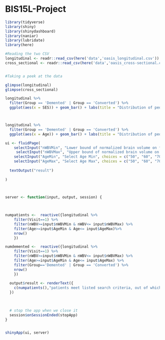 # BIS15L-Project
```r
library(tidyverse)
library(shiny)
library(shinydashboard)
library(naniar)
library(lubridate)
library(here)

```

```r
#Reading the two CSV
longitudinal <- readr::read_csv(here('data','oasis_longitudinal.csv'))
cross_sectional <- readr::read_csv(here('data','oasis_cross-sectional.csv'))


#Taking a peek at the data

glimpse(longitudinal)
glimpse(cross_sectional)
```
```r
longitudinal %>%
  filter(Group == 'Demented' | Group == 'Converted') %>%
  ggplot(aes(x = SES)) + geom_bar() + labs(title = "Distribution of people with dementia by socio economic status (SES)")



longitudinal %>%
  filter(Group == 'Demented' | Group == 'Converted') %>%
  ggplot(aes(x = Age)) + geom_bar() + labs(title = "Distribution of people with dementia by age")


```

```r


ui <- fluidPage(
    selectInput("nWBVMin", "Lower bound of normalized brain volume on first visit", choices=c("0.7","0.72","0.74","0.76","0.78","0.8","0.82")),
     selectInput("nWBVMax", "Upper bound of normalized brain volume on first visit",    choices=c("0.7","0.72","0.74","0.76","0.78","0.8","0.82","0.84")),
    selectInput("AgeMin", "Select Age Min", choices = c("50", "60", "70", "80")),
    selectInput("AgeMax", "Select Age Max", choices = c("50", "60", "70", "80", "90")),
                
  textOutput("result")
  
)



server <- function(input, output, session) {
  

  
numpatients <-  reactive({longitudinal %>%
    filter(Visit==1) %>%
    filter(nWBV>=input$nWBVMin & nWBV<= input$nWBVMax) %>%
    filter(Age>=input$AgeMin & Age<= input$AgeMax)%>%
    nrow()
    })

numdemented <-  reactive({longitudinal %>%
    filter(Visit==1) %>%
    filter(nWBV>=input$nWBVMin & nWBV<= input$nWBVMax) %>%
    filter(Age>=input$AgeMin & Age<= input$AgeMax) %>%
    filter(Group=='Demented' | Group == 'Converted') %>%
    nrow()
    })
  
  output$result <- renderText({
    c(numpatients(),"patients meet listed search criteria, out of which", numdemented(), "have dementia or approximately", round((numdemented()/numpatients())*100), "% of the sample")
  })

 
  
  # stop the app when we close it
  session$onSessionEnded(stopApp)
}


shinyApp(ui, server)
  
```


